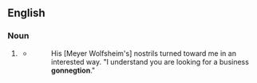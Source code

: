 ==English==

===Noun===
{{en-noun}}

# {{context|nonce}} {{eye dialect of|connection}}
#* {{RQ:Fitzgerald Gatsby|IV}}
#*: His [Meyer Wolfsheim's] nostrils turned toward me in an interested way. "I understand you are looking for a business '''gonnegtion'''."